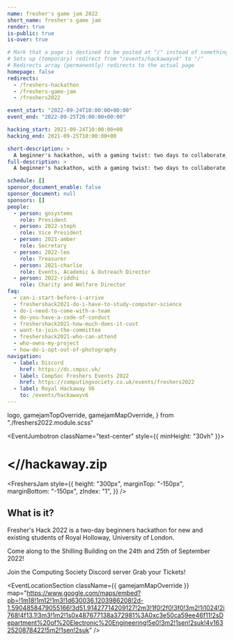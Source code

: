 ```yaml
---
name: fresher's game jam 2022
short_name: fresher's game jam
render: true
is-public: true
is-over: true

# Mark that a page is destined to be posted at "/" instead of something like "/events/hackawayv4"
# Sets up (temporary) redirect from "/events/hackawayv4" to "/"
# Redirects array (permanently) redirects to the actual page
homepage: false
redirects:
  - /freshers-hackathon
  - /freshers-game-jam
  - /freshers2022

event_start: "2022-09-24T10:00:00+00:00"
event_end: "2022-09-25T20:00:00+00:00"

hacking_start: 2021-09-24T10:00:00+00
hacking_end: 2021-09-25T10:00:00+00

short-description: >
  A beginner's hackathon, with a gaming twist: two days to collaborate, build and learn. Team up and create the best project before 10pm.
full-description: >
  A beginner's hackathon, with a gaming twist: two days to collaborate, build and learn. Team up and create the best project before 10pm.

schedule: []
sponsor_document_enable: false
sponsor_document: null
sponsors: []
people:
  - person: gosystems
    role: President
  - person: 2022-steph
    role: Vice President
  - person: 2021-amber
    role: Secretary
  - person: 2022-leo
    role: Treasurer
  - person: 2021-charlie
    role: Events, Academic & Outreach Director
  - person: 2022-riddhi
    role: Charity and Welfare Director
faq:
  - can-i-start-before-i-arrive
  - freshershack2021-do-i-have-to-study-computer-science
  - do-i-need-to-come-with-a-team
  - do-you-have-a-code-of-conduct
  - freshershack2021-how-much-does-it-cost
  - want-to-join-the-committee
  - freshershack2021-who-can-attend
  - who-owns-my-project
  - how-do-i-opt-out-of-photography
navigation:
  - label: Discord
    href: https://dc.cmpsc.uk/
  - label: CompSoc Freshers Events 2022
    href: https://computingsociety.co.uk/events/freshers2022
  - label: Royal Hackaway V6
    to: /events/hackawayv6
---
```




  logo,
  gamejamTopOverride,
  gamejamMapOverride,
} from "./freshers2022.module.scss"


<!-- <MajorLeagueHackingBadge year={2023} /> -->

<EventJumbotron className="text-center" style={{ minHeight: "30vh" }}>
  <h1>
    <strong>&lt;//hackaway</strong>.zip
  </h1>
</EventJumbotron>

<FreshersJam
  style={{
    height: "300px",
    marginTop: "-150px",
    marginBottom: "-150px",
    zIndex: "1",
  }}
/>

<Section
  className="gamejamTopOverride text-center"
  type={SectionTypes.TERTIARY}
>
  <h2>What is it?</h2>
  <p>
    Fresher's Hack 2022 is a two-day beginners hackathon for new and existing
    students of Royal Holloway, University of London.
  </p>
  <p>
    Come along to the Shilling Building on the 24th and 25th of September 2022!
  </p>
  <ButtonsContainer className="justify-content-center">
    <SiteButton href="https://dc.cmpsc.uk/" className="btn-hackaway-blurple">
      <FaDiscord /> Join the Computing Society Discord server
    </SiteButton>
    <SiteButton
      href="https://www.su.rhul.ac.uk/societies/a-z/computing/"
      className="btn-hackaway-orange"
    >
      <GrTicket /> Grab your Tickets!
    </SiteButton>
  </ButtonsContainer>
</Section>

<EventLocationSection
  className={{ gamejamMapOverride }}
  map="https://www.google.com/maps/embed?pb=!1m18!1m12!1m3!1d630036.1203986208!2d-1.5904858479055166!3d51.91427714209127!2m3!1f0!2f0!3f0!3m2!1i1024!2i768!4f13.1!3m3!1m2!1s0x487677138a372981%3A0xc3e50ca59ee46f11!2sDepartment%20of%20Electronic%20Engineering!5e0!3m2!1sen!2suk!4v1632520878422!5m2!1sen!2suk"
/>

<EventPeopleSection type={SectionTypes.PRIMARY} />
<EventFrequentlyAskedQuestionsSection type={SectionTypes.SECONDARY} />
<EventSponsorsSection type={SectionTypes.TERTIARY} />
